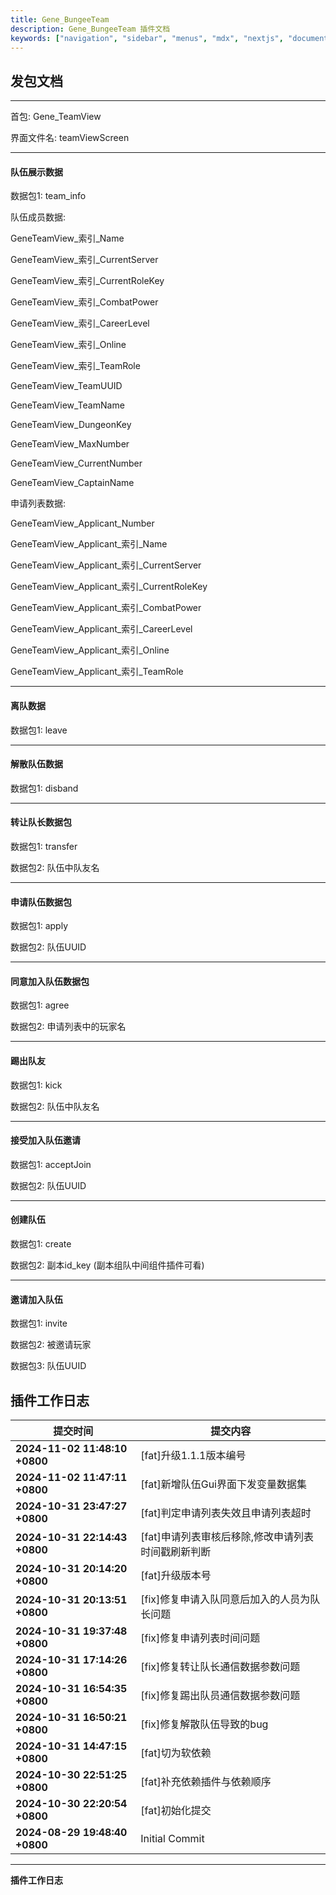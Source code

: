 ```yaml
---
title: Gene_BungeeTeam
description: Gene_BungeeTeam 插件文档
keywords: ["navigation", "sidebar", "menus", "mdx", "nextjs", "documents"]
---
```



## 发包文档
---
首包: Gene_TeamView

界面文件名: teamViewScreen

---

#### 队伍展示数据

数据包1: team_info

队伍成员数据:

GeneTeamView_索引_Name

GeneTeamView_索引_CurrentServer

GeneTeamView_索引_CurrentRoleKey

GeneTeamView_索引_CombatPower

GeneTeamView_索引_CareerLevel

GeneTeamView_索引_Online

GeneTeamView_索引_TeamRole

GeneTeamView_TeamUUID

GeneTeamView_TeamName

GeneTeamView_DungeonKey

GeneTeamView_MaxNumber

GeneTeamView_CurrentNumber

GeneTeamView_CaptainName

申请列表数据:

GeneTeamView_Applicant_Number

GeneTeamView_Applicant_索引_Name

GeneTeamView_Applicant_索引_CurrentServer

GeneTeamView_Applicant_索引_CurrentRoleKey

GeneTeamView_Applicant_索引_CombatPower

GeneTeamView_Applicant_索引_CareerLevel

GeneTeamView_Applicant_索引_Online

GeneTeamView_Applicant_索引_TeamRole

---

#### 离队数据

数据包1: leave

---

#### 解散队伍数据

数据包1: disband

---

#### 转让队长数据包

数据包1: transfer

数据包2: 队伍中队友名

---

#### 申请队伍数据包

数据包1: apply

数据包2: 队伍UUID

---

#### 同意加入队伍数据包

数据包1: agree

数据包2: 申请列表中的玩家名

---

#### 踢出队友

数据包1: kick

数据包2: 队伍中队友名

---

#### 接受加入队伍邀请

数据包1: acceptJoin

数据包2: 队伍UUID

---

#### 创建队伍

数据包1: create

数据包2: 副本id_key (副本组队中间组件插件可看)

---

#### 邀请加入队伍

数据包1: invite

数据包2: 被邀请玩家

数据包3: 队伍UUID






## 插件工作日志

| 提交时间                              | 提交内容                                                                          |
|--------------------------------------|---------------------------------------------------------------------------------|
| **2024-11-02 11:48:10 +0800** | [fat]升级1.1.1版本编号 |
| **2024-11-02 11:47:11 +0800** | [fat]新增队伍Gui界面下发变量数据集 |
| **2024-10-31 23:47:27 +0800** | [fat]判定申请列表失效且申请列表超时 |
| **2024-10-31 22:14:43 +0800** | [fat]申请列表审核后移除,修改申请列表时间戳刷新判断 |
| **2024-10-31 20:14:20 +0800** | [fat]升级版本号 |
| **2024-10-31 20:13:51 +0800** | [fix]修复申请入队同意后加入的人员为队长问题 |
| **2024-10-31 19:37:48 +0800** | [fix]修复申请列表时间问题 |
| **2024-10-31 17:14:26 +0800** | [fix]修复转让队长通信数据参数问题 |
| **2024-10-31 16:54:35 +0800** | [fix]修复踢出队员通信数据参数问题 |
| **2024-10-31 16:50:21 +0800** | [fix]修复解散队伍导致的bug |
| **2024-10-31 14:47:15 +0800** | [fat]切为软依赖 |
| **2024-10-30 22:51:25 +0800** | [fat]补充依赖插件与依赖顺序 |
| **2024-10-30 22:20:54 +0800** | [fat]初始化提交 |
| **2024-08-29 19:48:40 +0800** | Initial Commit |

---
**插件工作日志**










